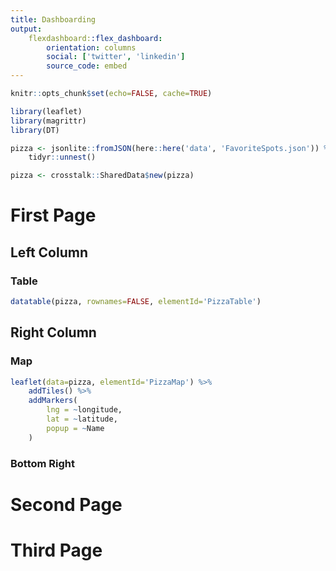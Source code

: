 ```yaml
---
title: Dashboarding
output:
    flexdashboard::flex_dashboard:
        orientation: columns
        social: ['twitter', 'linkedin']
        source_code: embed
---
```


```r
knitr::opts_chunk$set(echo=FALSE, cache=TRUE)
```

```r
library(leaflet)
library(magrittr)
library(DT)
```

```r
pizza <- jsonlite::fromJSON(here::here('data', 'FavoriteSpots.json')) %>% 
    tidyr::unnest()

pizza <- crosstalk::SharedData$new(pizza)
```

# First Page

## Left Column

### Table

```r
datatable(pizza, rownames=FALSE, elementId='PizzaTable')
```

## Right Column

### Map

```r
leaflet(data=pizza, elementId='PizzaMap') %>% 
    addTiles() %>% 
    addMarkers(
        lng = ~longitude,
        lat = ~latitude,
        popup = ~Name
    )
```



### Bottom Right

# Second Page

# Third Page
